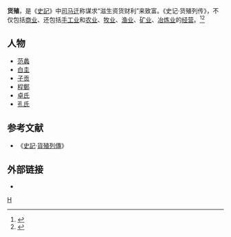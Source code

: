 '''货殖'''，是《[[史記|史記]]》中[[司马迁|司马迁]]称谋求“滋生资货财利”来致富。《史记·货殖列传》，不仅包括[[商业|商业]]、还包括[[手工业|手工业]]和[[农业|农业]]、[[牧业|牧业]]、[[渔业|渔业]]、[[矿业|矿业]]、[[冶金学|冶炼业]]的[[经营|经营]]。<ref>{{cite web|author=李埏|url=http://www.guoxue.com/wk/000429.htm|title=《史记·货殖列传》时代略论|publisher=国学网|language=zh-hans|access-date=2012-10-25|archive-date=2020-04-01|archive-url=https://web.archive.org/web/20200401015329/http://www.guoxue.com/wk/000429.htm|dead-url=no}}</ref><ref>{{cite web|author=王毓瑚|url=http://eco.guoxue.com/article.php/7665|title=从《史记·货殖列传》来推论中国古代历史发展阶段|publisher=国学网|language=zh-hans}}{{dead link|date=2018年4月 |bot=InternetArchiveBot |fix-attempted=yes }}</ref>

== 人物 ==
* [[范蠡|范蠡]]
* [[白圭|白圭]]
* [[子贡|子贡]]
* [[程鄭|程鄭]]
* [[卓氏|卓氏]]
* [[孔氏|孔氏]]

== 参考文献 ==
{{reflist}}
* 《[[史記|史記]]·[[s:史記/卷129|貨殖列傳]]》

== 外部链接 ==
* {{cite web|url=http://www.guoxue.com/shibu/24shi/shiji/sj_129.htm|title=《史记·货殖列传第六十九》|publisher=国学网|language=zh-hans|author=<nowiki>[</nowiki>[[西汉|西汉]]<nowiki>]</nowiki> [[司马迁|司马迁]]|access-date=2012-10-25|archive-date=2020-08-07|archive-url=https://web.archive.org/web/20200807144839/http://www.guoxue.com/shibu/24shi/shiji/sj_129.htm|dead-url=no}}

[[category:中国经济史|H]]